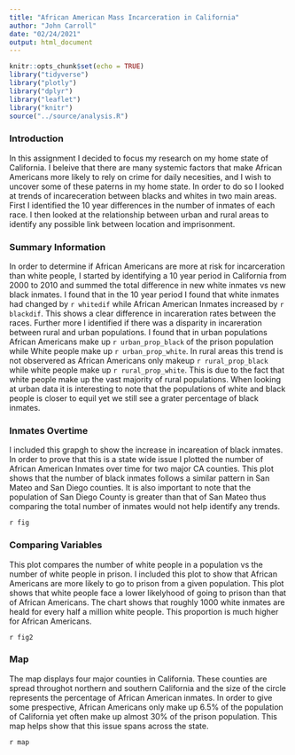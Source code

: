 ```yaml
---
title: "African American Mass Incarceration in California"
author: "John Carroll"
date: "02/24/2021"
output: html_document
---
```


```r
knitr::opts_chunk$set(echo = TRUE)
library("tidyverse")
library("plotly")
library("dplyr")
library("leaflet")
library("knitr")
source("../source/analysis.R")
```

### Introduction 

In this assignment I decided to focus my research on my home state of California.  I beleive that there are many systemic factors that make African Americans more likely to rely on crime for daily necesities, and I wish to uncover some of these paterns in my home state.  In order to do so I looked at trends of incareceration between blacks and whites in two main areas.  First I identified the 10 year differences in the number of inmates of each race.  I then looked at the relationship between urban and rural areas to identify any possible link between location and imprisonment.

### Summary Information

In order to determine if African Americans are more at risk for incarceration than white people, I started by identifying a 10 year period in California from 2000 to 2010 and summed the total difference in new white inmates vs new black inmates.  I found that in the 10 year period I found that white inmates had changed by `r whitedif` while African American Inmates increased by `r blackdif`.  This shows a clear difference in incareration rates between the races.  Further more I identified if there was a disparity in incareration between rural and urban populations.  I found that in urban populations African Americans make up `r urban_prop_black` of the prison population while White people make up `r urban_prop_white`.  In rural areas this trend is not observered as African Americans only makeup `r rural_prop_black` while white people make up `r rural_prop_white`.  This is due to the fact that white people make up the vast majority of rural populations.  When looking at urban data it is interesting to note that the populations of white and black people is closer to equil yet we still see a grater percentage of black inmates.

### Inmates Overtime

I included this grapgh to show the increase in incareation of black inmates.  In order to prove that this is a state wide issue I plotted the number of African American Inmates over time for two major CA counties.  This plot shows that the number of black inmates follows a similar pattern in San Mateo and San Diego counties.  It is also important to note that the population of San Diego County is greater than that of San Mateo thus comparing the total number of inmates would not help identify any trends.

`r fig`

### Comparing Variables

This plot compares the number of white people in a population vs the number of white people in prison.  I included this plot to show that African Americans are more likely to go to prison from a given population.  This plot shows that white people face a lower likelyhood of going to prison than that of African Americans.  The chart shows that roughly 1000 white inmates are heald for every half a million white people.  This proportion is much higher for African Americans.

`r fig2`

### Map 

The map displays four major counties in California.  These counties are spread throughot northern and southern California and the size of the circle represents the percentage of African American inmates.  In order to give some prespective, African Americans only make up 6.5% of the population of California yet often make up almost 30% of the prison population.  This map helps show that this issue spans across the state. 

`r map`
